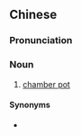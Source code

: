 {{also|便壶}}
==Chinese==
{{zh-forms|s=便壶}}

===Pronunciation===
{{zh-pron
|m=biànhú
|c=bin6 wu4-2
|cat=n
}}

===Noun===
{{zh-noun}}
# [[chamber pot]]

====Synonyms====
* {{zh-l|夜壺}}